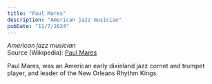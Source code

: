 ```yaml
---
title: "Paul Mares"
description: "American jazz musician"
pubDate: "11/7/2024"
---
```


*American jazz musician*  
Source (Wikipedia): [Paul Mares][1]

Paul Mares, was an American early dixieland jazz cornet and trumpet player, and leader of the New Orleans Rhythm Kings.

[1]: https://en.wikipedia.org/wiki/Paul_Mares
